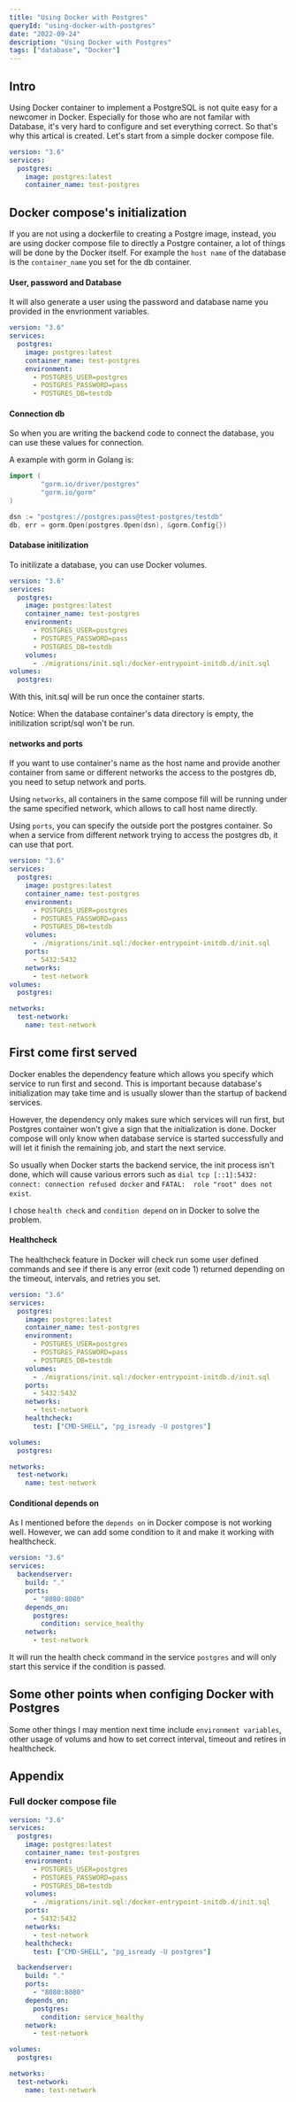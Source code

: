 ```yaml
---
title: "Using Docker with Postgres"
queryId: "using-docker-with-postgres"
date: "2022-09-24"
description: "Using Docker with Postgres"
tags: ["database", "Docker"]
---
```


## Intro
Using Docker container to implement a PostgreSQL is not quite easy for a newcomer in Docker. Especially for those who are not familar with Database, it's very hard to configure and set everything correct. So that's why this artical is created. Let's start from a simple docker compose file.
```yaml
version: "3.6"
services:
  postgres:
    image: postgres:latest
    container_name: test-postgres
```

## Docker compose's initialization
If you are not using a dockerfile to creating a Postgre image, instead, you are using docker compose file to directly a Postgre container, a lot of things will be done by the Docker itself. For example the `host name` of the database is the `container_name` you set for the db container.

#### User, password and Database
It will also generate a user using the password and database name you provided in the envrionment variables.

```yaml
version: "3.6"
services:
  postgres:
    image: postgres:latest
    container_name: test-postgres
    environment:
      - POSTGRES_USER=postgres
      - POSTGRES_PASSWORD=pass
      - POSTGRES_DB=testdb
```

#### Connection db
So when you are writing the backend code to connect the database, you can use these values for connection.

A example with gorm in Golang is:
```go
import (
        "gorm.io/driver/postgres"
        "gorm.io/gorm"
)

dsn := "postgres://postgres:pass@test-postgres/testdb"
db, err = gorm.Open(postgres.Open(dsn), &gorm.Config{})
```

#### Database initilization
To initilizate a database, you can use Docker volumes.
```yaml
version: "3.6"
services:
  postgres:
    image: postgres:latest
    container_name: test-postgres
    environment:
      - POSTGRES_USER=postgres
      - POSTGRES_PASSWORD=pass
      - POSTGRES_DB=testdb
    volumes:
      - ./migrations/init.sql:/docker-entrypoint-initdb.d/init.sql
volumes:
  postgres:
```
With this, init.sql will be run once the container starts.

Notice: When the database container's data directory is empty, the initilization script/sql won't be run.

#### networks and ports
If you want to use container's name as the host name and provide another container from same or different networks the access to the postgres db, you need to setup network and ports.

Using `networks`, all containers in the same compose fill will be running under the same specified network, which allows to call host name directly.

Using `ports`, you can specify the outside port the postgres container. So when a service from different network trying to access the postgres db, it can use that port.

```yaml
version: "3.6"
services:
  postgres:
    image: postgres:latest
    container_name: test-postgres
    environment:
      - POSTGRES_USER=postgres
      - POSTGRES_PASSWORD=pass
      - POSTGRES_DB=testdb
    volumes:
      - ./migrations/init.sql:/docker-entrypoint-initdb.d/init.sql
    ports:
      - 5432:5432
    networks:
      - test-network
volumes:
  postgres:

networks:
  test-network:
    name: test-network
```

## First come first served
Docker enables the dependency feature which allows you specify which service to run first and second. This is important because database's initialization may take time and is usually slower than the startup of backend services.

However, the dependency only makes sure which services will run first, but Postgres container won't give a sign that the initialization is done. Docker compose will only know when database service is started successfully and will let it finish the remaining job, and start the next service.

So usually when Docker starts the backend service, the init process isn't done, which will cause various errors such as `dial tcp [::1]:5432: connect: connection refused docker` and `FATAL:  role "root" does not exist`.

I chose `health check` and `condition depend` on in Docker to solve the problem.

#### Healthcheck
The healthcheck feature in Docker will check run some user defined commands and see if there is any error (exit code 1) returned depending on the timeout, intervals, and retries you set.

```yaml
version: "3.6"
services:
  postgres:
    image: postgres:latest
    container_name: test-postgres
    environment:
      - POSTGRES_USER=postgres
      - POSTGRES_PASSWORD=pass
      - POSTGRES_DB=testdb
    volumes:
      - ./migrations/init.sql:/docker-entrypoint-initdb.d/init.sql
    ports:
      - 5432:5432
    networks:
      - test-network
    healthcheck:
      test: ["CMD-SHELL", "pg_isready -U postgres"]

volumes:
  postgres:

networks:
  test-network:
    name: test-network
```

#### Conditional depends on
As I mentioned before the `depends on` in Docker compose is not working well. However, we can add some condition to it and make it working with healthcheck.
```yaml
version: "3.6"
services:
  backendserver:
    build: "."
    ports:
      - "8080:8080"
    depends_on:
      postgres:
        condition: service_healthy
    network:
      - test-network
```
It will run the health check command in the service `postgres` and will only start this service if the condition is passed.

## Some other points when configing Docker with Postgres
Some other things I may mention next time include `environment variables`, other usage of volums and how to set correct interval, timeout and retires in healthcheck.

## Appendix
### Full docker compose file
```yaml
version: "3.6"
services:
  postgres:
    image: postgres:latest
    container_name: test-postgres
    environment:
      - POSTGRES_USER=postgres
      - POSTGRES_PASSWORD=pass
      - POSTGRES_DB=testdb
    volumes:
      - ./migrations/init.sql:/docker-entrypoint-initdb.d/init.sql
    ports:
      - 5432:5432
    networks:
      - test-network
    healthcheck:
      test: ["CMD-SHELL", "pg_isready -U postgres"]

  backendserver:
    build: "."
    ports:
      - "8080:8080"
    depends_on:
      postgres:
        condition: service_healthy
    network:
      - test-network

volumes:
  postgres:

networks:
  test-network:
    name: test-network
```